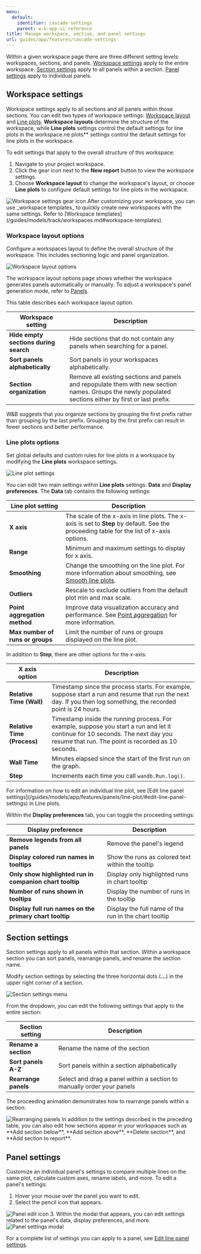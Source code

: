 ```yaml
---
menu:
  default:
    identifier: cascade-settings
    parent: w-b-app-ui-reference
title: Manage workspace, section, and panel settings
url: guides/app/features/cascade-settings
---
```


Within a given workspace page there are three different setting levels: workspaces, sections, and panels. [Workspace settings](#workspace-settings) apply to the entire workspace. [Section settings](#section-settings) apply to all panels within a section. [Panel settings](#panel-settings) apply to individual panels. 

## Workspace settings

Workspace settings apply to all sections and all panels within those sections. You can edit two types of workspace settings: [Workspace layout](#workspace-layout-options) and [Line plots](#line-plots-options). **Workspace layouts** determine the structure of the workspace, while **Line plots** settings control the default settings for line plots in the workspace.ne plots** settings control the default settings for line plots in the workspace.

To edit settings that apply to the overall structure of this workspace:

1. Navigate to your project workspace.
2. Click the gear icon next to the **New report** button to view the workspace settings.
3. Choose **Workspace layout** to change the workspace's layout, or choose **Line plots** to configure default settings for line plots in the workspace.
<Frame>
    <img src="/images/app_ui/workspace_settings.png" alt="Workspace settings gear icon"  />
</Frame>

<Note>
After customizing your workspace, you can use _workspace templates_ to quickly create new workspaces with the same settings. Refer to [Workspace templates](/guides/models/track/workspaces.md#workspace-templates).
</Note>

### Workspace layout options

Configure a workspaces layout to define the overall structure of the workspace. This includes sectioning logic and panel organization. 

<Frame>
    <img src="/images/app_ui/workspace_layout_settings.png" alt="Workspace layout options"  />
</Frame>

The workspace layout options page shows whether the workspace generates panels automatically or manually. To adjust a workspace's panel generation mode, refer to [Panels](panels/).

This table describes each workspace layout option.

| Workspace setting | Description |
| ----- | ----- |
| **Hide empty sections during search** |  Hide sections that do not contain any panels when searching for a panel.|
| **Sort panels alphabetically** | Sort panels in your workspaces alphabetically. |
| **Section organization** | Remove all existing sections and panels and repopulate them with new section names. Groups the newly populated sections either by first or last prefix. |

<Note>
W&B suggests that you organize sections by grouping the first prefix rather than grouping by the last prefix. Grouping by the first prefix can result in fewer sections and better performance.
</Note>

### Line plots options
Set global defaults and custom rules for line plots in a workspace by modifying the **Line plots** workspace settings.

<Frame>
    <img src="/images/app_ui/workspace_settings_line_plots.png" alt="Line plot settings"  />
</Frame>

You can edit two main settings within **Line plots** settings: **Data** and **Display preferences**. The **Data** tab contains the following settings:


| Line plot setting | Description |
| ----- | ----- |
| **X axis** |  The scale of the x-axis in line plots. The x-axis is set to **Step** by default. See the proceeding table for the list of x-axis options. |
| **Range** |  Minimum and maximum settings to display for x axis. |
| **Smoothing** | Change the smoothing on the line plot. For more information about smoothing, see [Smooth line plots](/guides/models/app/features/panels/line-plot/smoothing). |
| **Outliers** | Rescale to exclude outliers from the default plot min and max scale. |
| **Point aggregation method** | Improve data visualization accuracy and performance. See [Point aggregation](/guides/models/app/features/panels/line-plot/sampling) for more information. |
| **Max number of runs or groups** | Limit the number of runs or groups displayed on the line plot. |

In addition to **Step**, there are other options for the x-axis:

| X axis option | Description |
| ------------- | ----------- |
| **Relative Time (Wall)**| Timestamp since the process starts. For example, suppose start a run and resume that run the next day. If you then log something, the recorded point is 24 hours.|
| **Relative Time (Process)** | Timestamp inside the running process. For example, suppose you start a run and let it continue for 10 seconds. The next day you resume that run. The point is recorded as 10 seconds. |
| **Wall Time** | Minutes elapsed since the start of the first run on the graph. |
| **Step** | Increments each time you call `wandb.Run.log()`.|



<Note>
For information on how to edit an individual line plot, see [Edit line panel settings](/guides/models/app/features/panels/line-plot/#edit-line-panel-settings) in Line plots.
</Note>


Within the **Display preferences** tab, you can toggle the proceeding settings:

| Display preference | Description |
| ----- | ----- |
| **Remove legends from all panels** | Remove the panel's legend |
| **Display colored run names in tooltips** | Show the runs as colored text within the tooltip |
| **Only show highlighted run in companion chart tooltip** | Display only highlighted runs in chart tooltip |
| **Number of runs shown in tooltips** | Display the number of runs in the tooltip |
| **Display full run names on the primary chart tooltip**| Display the full name of the run in the chart tooltip |




## Section settings

Section settings apply to all panels within that section. Within a workspace section you can sort panels, rearrange panels, and rename the section name.

Modify section settings by selecting the three horizontal dots (**...**) in the upper right corner of a section.

<Frame>
    <img src="/images/app_ui/section_settings.png" alt="Section settings menu"  />
</Frame>

From the dropdown, you can edit the following settings that apply to the entire section:

| Section setting | Description |
| ----- | ----- |
| **Rename a section** | Rename the name of the section |
| **Sort panels A-Z** | Sort panels within a section alphabetically |
| **Rearrange panels** | Select and drag a panel within a section to manually order your panels |

The proceeding animation demonstrates how to rearrange panels within a section:

<Frame>
    <img src="/images/app_ui/rearrange_panels.gif" alt="Rearranging panels"  />
</Frame>

<Note>
In addition to the settings described in the preceding table, you can also edit how sections appear in your workspaces such as **Add section below**, **Add section above**, **Delete section**, and **Add section to report**.
</Note>

## Panel settings

Customize an individual panel's settings to compare multiple lines on the same plot, calculate custom axes, rename labels, and more. To edit a panel's settings:

1. Hover your mouse over the panel you want to edit. 
2. Select the pencil icon that appears.
<Frame>
    <img src="/images/app_ui/panel_settings.png" alt="Panel edit icon"  />
</Frame>
3. Within the modal that appears, you can edit settings related to the panel's data, display preferences, and more.
<Frame>
    <img src="/images/app_ui/panel_settings_modal.png" alt="Panel settings modal"  />
</Frame>

For a complete list of settings you can apply to a panel, see [Edit line panel settings](/guides/models/app/features/panels/line-plot/#edit-line-panel-settings).